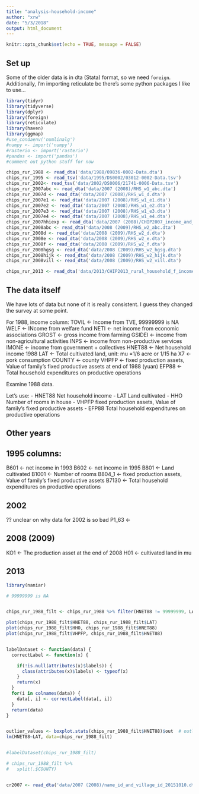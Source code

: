 ```yaml
---
title: "analysis-household-income"
author: "xrw"
date: "5/3/2018"
output: html_document
---
```


```r
knitr::opts_chunk$set(echo = TRUE, message = FALSE)

```

## Set up

Some of the older data is in dta (Stata) format, so we need `foreign`. Additionally, I'm importing reticulate bc there's some python packages I like to use...

```r

library(tidyr)
library(tidyverse)
library(dplyr)
library(foreign)
library(reticulate)
library(haven)
library(ggmap)
#use_condaenv('numlinalg')
#numpy <- import('numpy')
#rasterio <- import('rasterio')
#pandas <- import('pandas')
#comment out python stuff for now

```


```r


chips_rur_1988 <- read_dta('data/1988/09836-0002-Data.dta')
chips_rur_1995 <- read_tsv('data/1995/DS0002/03012-0002-Data.tsv')
chips_rur_2002<- read_tsv('data/2002/DS0006/21741-0006-Data.tsv')
chips_rur_2007abc <- read_dta('data/2007 (2008)/RHS_w1_abc.dta')
chips_rur_2007d <- read_dta('data/2007 (2008)/RHS_w1_d.dta')
chips_rur_2007e1 <- read_dta('data/2007 (2008)/RHS_w1_e1.dta')
chips_rur_2007e2 <- read_dta('data/2007 (2008)/RHS_w1_e2.dta')
chips_rur_2007e3 <- read_dta('data/2007 (2008)/RHS_w1_e3.dta')
chips_rur_2007e4 <- read_dta('data/2007 (2008)/RHS_w1_e4.dta')
chips_rur_2007hhiexp <- read_dta('data/2007 (2008)/CHIP2007_income_and_expenditure_20150408.dta')
chips_rur_2008abc <- read_dta('data/2008 (2009)/RHS_w2_abc.dta')
chips_rur_2008d <- read_dta('data/2008 (2009)/RHS_w2_d.dta')
chips_rur_2008e <- read_dta('data/2008 (2009)/RHS_w2_e.dta')
chips_rur_2008f <- read_dta('data/2008 (2009)/RHS_w2_f.dta')
chips_rur_2008hgsg <- read_dta('data/2008 (2009)/RHS_w2_hgsg.dta')
chips_rur_2008hijk <- read_dta('data/2008 (2009)/RHS_w2_hijk.dta')
chips_rur_2008vill <- read_dta('data/2008 (2009)/RHS_w2_vill.dta')

chips_rur_2013 <- read_dta('data/2013/CHIP2013_rural_household_f_income_asset.dta')


```


## The data itself 

We have lots of data but none of it is really consistent. I guess they changed the survey at some point.

For 1988, income column: 
TOVIL <- Income from TVE, 99999999 is NA
WELF <- INcome from welfare fund
NETI <- net income from economic associations
GROST <- gross income from farming
GSIDEI <- income from non-agricultural activities
INPS <- income from non-productive services
IMONE <- income from government + collectives
HNET88 <- Net household income 1988 
LAT <- Total cultivated land, unit: mu =1/6 acre or 1/15 ha
X7 <- pork consumption
COUNTY <- county 
VHPFP <- fixed production assets, Value of family's fixed productive assets at end of 1988 (yuan)
EFP88 <- Total household expenditures on productive operations 

Examine 1988 data. 

Let's use: 
- HNET88 Net household income
- LAT Land cultivated
- HHO Number of rooms in house 
- VHPFP fixed production assets, Value of family's fixed productive assets
- EFP88 Total household expenditures on productive operations


## Other years


## 1995 columns:
B601 <- net income in 1993
B602 <- net income in 1995
B801 <- Land cultivated 
B1001 <- Number of rooms
B804_1 <- fixed production assets, Value of family's fixed productive assets
B7130 <- Total household expenditures on productive operations

## 2002
?? unclear on why data for 2002 is so bad
P1_63 <- 


## 2008 (2009)
KO1 <- The production asset at the end of 2008
H01 <- cultivated land in mu 


## 2013 



```r
library(naniar)

# 99999999 is NA


chips_rur_1988_filt <- chips_rur_1988 %>% filter(HNET88 != 99999999, LAT != 999.9, HHO != 99, VHPFP != 99999, EFP88 != 99999999 ) 
```

```r
plot(chips_rur_1988_filt$HNET88, chips_rur_1988_filt$LAT)
plot(chips_rur_1988_filt$HHO, chips_rur_1988_filt$HNET88)
plot(chips_rur_1988_filt$VHPFP, chips_rur_1988_filt$HNET88)


labelDataset <- function(data) {
  correctLabel <- function(x) {

    if(!is.null(attributes(x)$labels)) {
      class(attributes(x)$labels) <- typeof(x)
    }
    return(x)
  }
  for(i in colnames(data)) {
    data[, i] <- correctLabel(data[, i])
  }
  return(data)
}


outlier_values <- boxplot.stats(chips_rur_1988_filt$HNET88)$out  # outlier values.
lm(HNET88~LAT, data=chips_rur_1988_filt)


#labelDataset(chips_rur_1988_filt)

# chips_rur_1988_filt %>%
#   split(.$COUNTY)

```





```r


```

```r

cr2007 <- read_dta('data/2007 (2008)/name_id_and_village_id_20151010.dta')
```

